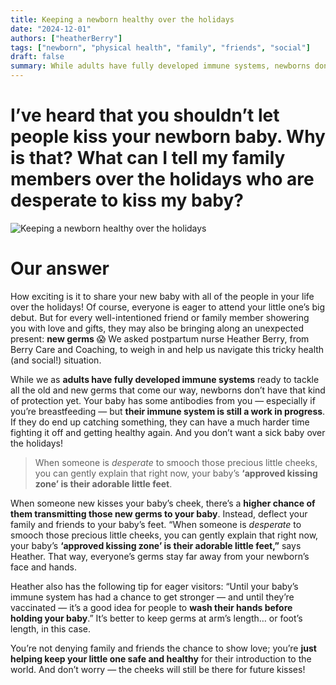 ```yaml
---
title: Keeping a newborn healthy over the holidays
date: "2024-12-01"
authors: ["heatherBerry"]
tags: ["newborn", "physical health", "family", "friends", "social"]
draft: false
summary: While adults have fully developed immune systems, newborns don’t have that kind of protection yet. So until they’re older (and vaccinated!), our expert Heather shares some tips for keeping a newborn healthy over the holidays.
---
```


# I’ve heard that you shouldn’t let people kiss your newborn baby. Why is that? What can I tell my family members over the holidays who are desperate to kiss my baby?

![Keeping a newborn healthy over the holidays](/static/images/advice/luma-pimentel-1vnB2l7j3bY-unsplash.jpg)

# Our answer

How exciting is it to share your new baby with all of the people in your life over the holidays! Of course, everyone is eager to attend your little one’s big debut. But for every well-intentioned friend or family member showering you with love and gifts, they may also be bringing along an unexpected present: **new germs** 😱 We asked postpartum nurse Heather Berry, from Berry Care and Coaching, to weigh in and help us navigate this tricky health (and social!) situation.

While we as **adults have fully developed immune systems** ready to tackle all the old and new germs that come our way, newborns don’t have that kind of protection yet. Your baby has some antibodies from you — especially if you’re breastfeeding — but **their immune system is still a work in progress**. If they do end up catching something, they can have a much harder time fighting it off and getting healthy again. And you don’t want a sick baby over the holidays!

> When someone is _desperate_ to smooch those precious little cheeks, you can gently explain that right now, your baby’s **‘approved kissing zone’ is their adorable little feet**.

When someone new kisses your baby’s cheek, there’s a **higher chance of them transmitting those new germs to your baby**. Instead, deflect your family and friends to your baby’s feet. “When someone is _desperate_ to smooch those precious little cheeks, you can gently explain that right now, your baby’s **‘approved kissing zone’ is their adorable little feet,”** says Heather. That way, everyone’s germs stay far away from your newborn’s face and hands.

Heather also has the following tip for eager visitors: “Until your baby’s immune system has had a chance to get stronger — and until they’re vaccinated — it’s a good idea for people to **wash their hands before holding your baby**.” It’s better to keep germs at arm’s length… or foot’s length, in this case.

You’re not denying family and friends the chance to show love; you’re **just helping keep your little one safe and healthy** for their introduction to the world. And don’t worry — the cheeks will still be there for future kisses!
